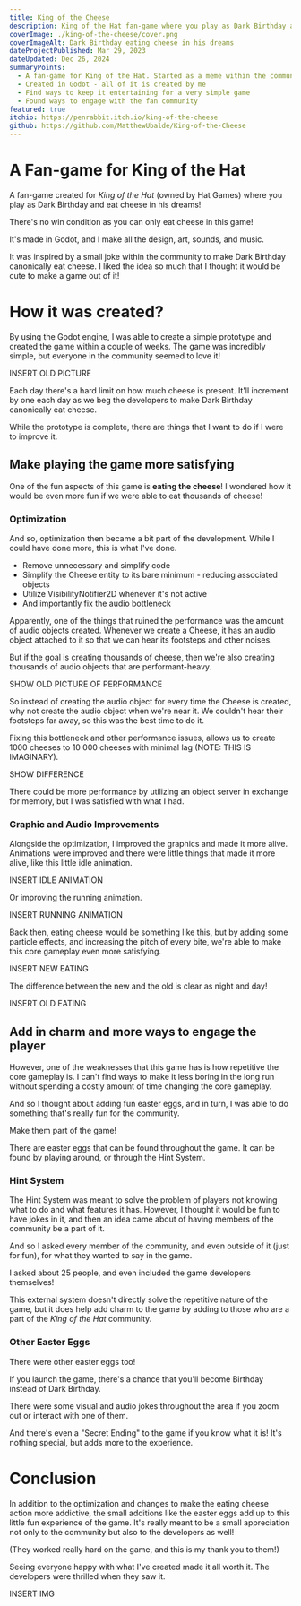 ```yaml
---
title: King of the Cheese
description: King of the Hat fan-game where you play as Dark Birthday and eat cheese in his dreams
coverImage: ./king-of-the-cheese/cover.png
coverImageAlt: Dark Birthday eating cheese in his dreams
dateProjectPublished: Mar 29, 2023
dateUpdated: Dec 26, 2024
summaryPoints:
  - A fan-game for King of the Hat. Started as a meme within the community
  - Created in Godot - all of it is created by me
  - Find ways to keep it entertaining for a very simple game
  - Found ways to engage with the fan community
featured: true
itchio: https://penrabbit.itch.io/king-of-the-cheese
github: https://github.com/MatthewUbalde/King-of-the-Cheese
---
```



# A Fan-game for King of the Hat

A fan-game created for _King of the Hat_ (owned by Hat Games) where you play as Dark Birthday and eat cheese in his dreams!

There's no win condition as you can only eat cheese in this game!

It's made in Godot, and I make all the design, art, sounds, and music.

It was inspired by a small joke within the community to make Dark Birthday canonically eat cheese. I liked the idea so much that I thought it would be cute to make a game out of it!

<YouTube id="https://youtu.be/I6PqxMaTWXk?si=Er9sXnhjsuvm1Lp8" />

# How it was created?

By using the Godot engine, I was able to create a simple prototype and created the game within a couple of weeks. The game was incredibly simple, but everyone in the community seemed to love it!

INSERT OLD PICTURE

Each day there's a hard limit on how much cheese is present. It'll increment by one each day as we beg the developers to make Dark Birthday canonically eat cheese.

While the prototype is complete, there are things that I want to do if I were to improve it.

## Make playing the game more satisfying

One of the fun aspects of this game is **eating the cheese**! I wondered how it would be even more fun if we were able to eat thousands of cheese!

### Optimization

And so, optimization then became a bit part of the development. While I could have done more, this is what I've done.

- Remove unnecessary and simplify code
- Simplify the Cheese entity to its bare minimum - reducing associated objects
- Utilize VisibilityNotifier2D whenever it's not active
- And importantly fix the audio bottleneck

Apparently, one of the things that ruined the performance was the amount of audio objects created. Whenever we create a Cheese, it has an audio object attached to it so that we can hear its footsteps and other noises.

But if the goal is creating thousands of cheese, then we're also creating thousands of audio objects that are performant-heavy.

SHOW OLD PICTURE OF PERFORMANCE

So instead of creating the audio object for every time the Cheese is created, why not create the audio object when we're near it. We couldn't hear their footsteps far away, so this was the best time to do it.

Fixing this bottleneck and other performance issues, allows us to create 1000 cheeses to 10 000 cheeses with minimal lag (NOTE: THIS IS IMAGINARY).

SHOW DIFFERENCE

There could be more performance by utilizing an object server in exchange for memory, but I was satisfied with what I had.

### Graphic and Audio Improvements

Alongside the optimization, I improved the graphics and made it more alive. Animations were improved and there were little things that made it more alive, like this little idle animation.

INSERT IDLE ANIMATION

Or improving the running animation.

INSERT RUNNING ANIMATION

Back then, eating cheese would be something like this, but by adding some particle effects, and increasing the pitch of every bite, we're able to make this core gameplay even more satisfying.

INSERT NEW EATING

The difference between the new and the old is clear as night and day!

INSERT OLD EATING

## Add in charm and more ways to engage the player

However, one of the weaknesses that this game has is how repetitive the core gameplay is. I can't find ways to make it less boring in the long run without spending a costly amount of time changing the core gameplay.

And so I thought about adding fun easter eggs, and in turn, I was able to do something that's really fun for the community.

Make them part of the game!

There are easter eggs that can be found throughout the game. It can be found by playing around, or through the Hint System.

### Hint System

The Hint System was meant to solve the problem of players not knowing what to do and what features it has. However, I thought it would be fun to have jokes in it, and then an idea came about of having members of the community be a part of it.

And so I asked every member of the community, and even outside of it (just for fun), for what they wanted to say in the game.

I asked about 25 people, and even included the game developers themselves!

This external system doesn't directly solve the repetitive nature of the game, but it does help add charm to the game by adding to those who are a part of the _King of the Hat_ community.

### Other Easter Eggs

There were other easter eggs too!

If you launch the game, there's a chance that you'll become Birthday instead of Dark Birthday.

There were some visual and audio jokes throughout the area if you zoom out or interact with one of them.

And there's even a "Secret Ending" to the game if you know what it is! It's nothing special, but adds more to the experience.

# Conclusion

In addition to the optimization and changes to make the eating cheese action more addictive, the small additions like the easter eggs add up to this little fun experience of the game. It's really meant to be a small appreciation not only to the community but also to the developers as well!

(They worked really hard on the game, and this is my thank you to them!)

Seeing everyone happy with what I've created made it all worth it. The developers were thrilled when they saw it.

INSERT IMG
